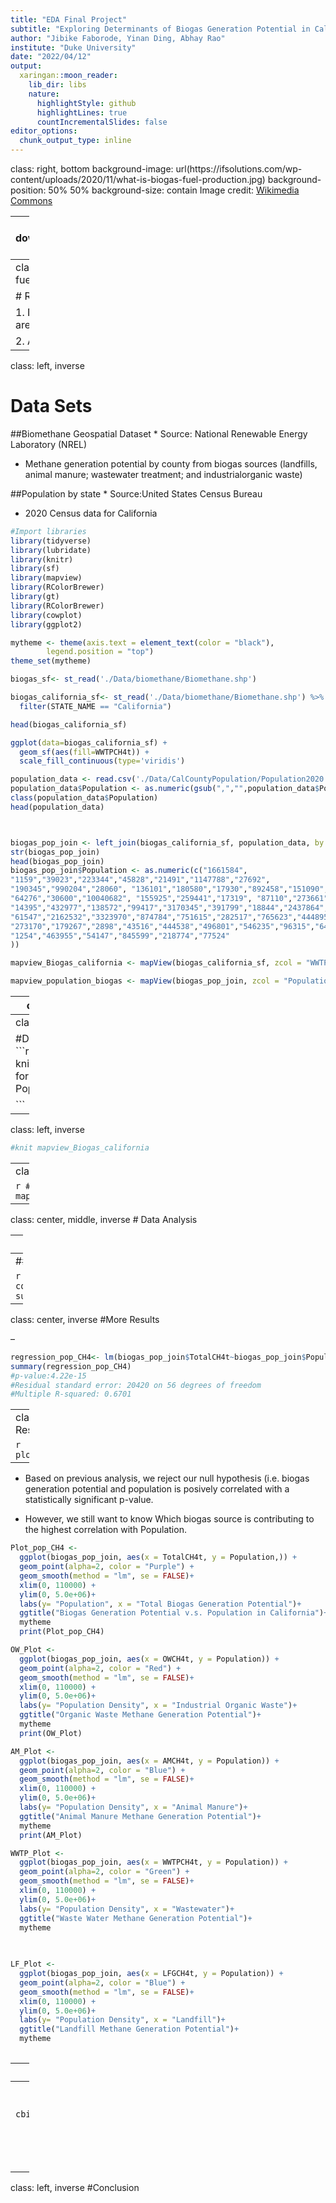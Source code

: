 ```yaml
---
title: "EDA Final Project"
subtitle: "Exploring Determinants of Biogas Generation Potential in California and North Carolina"
author: "Jibike Faborode, Yinan Ding, Abhay Rao"
institute: "Duke University"
date: "2022/04/12"
output:
  xaringan::moon_reader:
    lib_dir: libs
    nature:
      highlightStyle: github
      highlightLines: true
      countIncrementalSlides: false
editor_options: 
  chunk_output_type: inline
---
```


class: right, bottom
background-image: url(https://ifsolutions.com/wp-content/uploads/2020/11/what-is-biogas-fuel-production.jpg)
background-position: 50% 50%
background-size: contain
Image credit: [Wikimedia Commons](https://ifsolutions.com/wp-content/uploads/2020/11/what-is-biogas-fuel-production.jpg)


---
class: top left, inverse
background-image: url(https://images.all-free-download.com/images/graphiclarge/project_diagram_sign_flat_geometry_arrows_directional_sketch_6921116.jpg)
background-size: 200px 200px
background-position: 85% 35%

# Presentation Outline


* Research Question
* Data Set

* Data Wrangling

* Data Analysis

* Results of Analysis

* Conclusion

```r
options(htmltools.dir.version = FALSE)
```




---
class: top left, inverse
background-image: url(https://ifsolutions.com/wp-content/uploads/2020/11/what-is-biogas-fuel-production.jpg)
background-position: 50% 85%
background-size: 800px 350px

# Research Questions


1. Does biogas generation potential from wastewater plants have a correlation with the population of surrounding areas?

2. Are there other factors to consider as well?


---
class: left, inverse

# Data Sets

##Biomethane Geospatial Dataset
* Source: National Renewable Energy Laboratory (NREL)

* Methane generation potential by county from biogas sources (landfills, animal manure; wastewater treatment; and industrialorganic waste)


##Population by state
* Source:United States Census Bureau

* 2020 Census data for California 



```r
#Import libraries
library(tidyverse)
library(lubridate)
library(knitr)
library(sf)
library(mapview)
library(RColorBrewer)
library(gt)
library(RColorBrewer)
library(cowplot)
library(ggplot2)

mytheme <- theme(axis.text = element_text(color = "black"), 
        legend.position = "top")
theme_set(mytheme)

biogas_sf<- st_read('./Data/biomethane/Biomethane.shp')

biogas_california_sf<- st_read('./Data/biomethane/Biomethane.shp') %>%
  filter(STATE_NAME == "California")

head(biogas_california_sf)

ggplot(data=biogas_california_sf) +
  geom_sf(aes(fill=WWTPCH4t)) + 
  scale_fill_continuous(type='viridis')

population_data <- read.csv('./Data/CalCountyPopulation/Population2020.csv')
population_data$Population <- as.numeric(gsub(",","",population_data$Population))
class(population_data$Population)
head(population_data)



biogas_pop_join <- left_join(biogas_california_sf, population_data, by = c('NAME' = 'NAME'))
str(biogas_pop_join)
head(biogas_pop_join)
biogas_pop_join$Population <- as.numeric(c("1661584",
"1159","39023","223344","45828","21491","1147788","27692",
"190345","990204","28060", "136101","180580","17930","892458","151090",
"64276","30600","10040682", "155925","259441","17319", "87110","273661","8853",
"14395","432977","138572","99417","3170345","391799","18844","2437864","1537948",
"61547","2162532","3323970","874784","751615","282517","765623","444895","1924379",
"273170","179267","2898","43516","444538","496801","546235","96315","64176",
"1254","463955","54147","845599","218774","77524"
))

mapview_Biogas_california <- mapView(biogas_california_sf, zcol = "WWTPCH4t")

mapview_population_biogas <- mapView(biogas_pop_join, zcol = "Population")
```

---
class: center, middle, inverse

#Data Wrangling and Exploration


```r


knitr::kable(head(biogas_california_sf), format ="html", caption = "Table: Biogas Concentration in California in 2020")

```

---
class: center, middle, inverse

#Data Wrangling and Exploration
```r

knitr::kable(head(population_data), format ="html", caption = "Table: Population in California in 2020")

```
---
class: left, inverse

```r
#knit mapview_Biogas_california 


```

---
class: left, inverse

```r

#knit mapview_population_biogas 
```


---

class: center, middle, inverse
# Data Analysis

---
class: left, inverse
#Regression and Correlation Tests

* Null Hypothesis: There is no correlation between biogas generation potential and population density

* Alternative: There is correlation with population

--
##Initial Correlation Result

```r
Correlation_Test <- cor.test(biogas_pop_join$TotalCH4t,biogas_pop_join$Population)
summary(Correlation_Test)
#cor:0.819
```

---
class: center, inverse
#More Results 

--

```r
regression_pop_CH4<- lm(biogas_pop_join$TotalCH4t~biogas_pop_join$Population)
summary(regression_pop_CH4)
#p-value:4.22e-15
#Residual standard error: 20420 on 56 degrees of freedom
#Multiple R-squared: 0.6701
```

---
class: left, inverse
#More Results

```r
plot(regression_pop_CH4)
```

--

 * Based on previous analysis, we reject our null hypothesis (i.e. biogas generation potential and population is posively correlated with a statistically significant p-value. 

 * However, we still want to know Which biogas source is contributing to the highest correlation with Population.



```r
Plot_pop_CH4 <- 
  ggplot(biogas_pop_join, aes(x = TotalCH4t, y = Population,)) +
  geom_point(alpha=2, color = "Purple") +
  geom_smooth(method = "lm", se = FALSE)+
  xlim(0, 110000) +
  ylim(0, 5.0e+06)+
  labs(y= "Population", x = "Total Biogas Generation Potential")+
  ggtitle("Biogas Generation Potential v.s. Population in California")+
  mytheme
  print(Plot_pop_CH4) 

```


```r
OW_Plot <- 
  ggplot(biogas_pop_join, aes(x = OWCH4t, y = Population)) +
  geom_point(alpha=2, color = "Red") +
  geom_smooth(method = "lm", se = FALSE)+
  xlim(0, 110000) +
  ylim(0, 5.0e+06)+
  labs(y= "Population Density", x = "Industrial Organic Waste")+
  ggtitle("Organic Waste Methane Generation Potential")+
  mytheme
  print(OW_Plot) 
```


```r
AM_Plot <- 
  ggplot(biogas_pop_join, aes(x = AMCH4t, y = Population)) +
  geom_point(alpha=2, color = "Blue") +
  geom_smooth(method = "lm", se = FALSE)+
  xlim(0, 110000) +
  ylim(0, 5.0e+06)+
  labs(y= "Population Density", x = "Animal Manure")+
  ggtitle("Animal Manure Methane Generation Potential")+
  mytheme
  print(AM_Plot)  
```


```r
WWTP_Plot <- 
  ggplot(biogas_pop_join, aes(x = WWTPCH4t, y = Population)) +
  geom_point(alpha=2, color = "Green") +
  geom_smooth(method = "lm", se = FALSE)+
  xlim(0, 110000) +
  ylim(0, 5.0e+06)+
  labs(y= "Population Density", x = "Wastewater")+
  ggtitle("Waste Water Methane Generation Potential")+
  mytheme
   
  

```


```r
  
LF_Plot <- 
  ggplot(biogas_pop_join, aes(x = LFGCH4t, y = Population)) +
  geom_point(alpha=2, color = "Blue") +
  geom_smooth(method = "lm", se = FALSE)+
  xlim(0, 110000) +
  ylim(0, 5.0e+06)+
  labs(y= "Population Density", x = "Landfill")+
  ggtitle("Landfill Methane Generation Potential")+
  mytheme
  

```

---
class: left, inverse
#Results of Data Analysis

```r
  Combinedplot <- plot_grid(
    OW_Plot,AM_Plot,WWTP_Plot,LF_Plot
  )
  print(Combinedplot)
  
```

---
class: left, inverse
#Results of Data Analysis

```r
  
Cal_population <- cbind(biogas_pop_join$Population,biogas_pop_join$Population, biogas_pop_join$Population, biogas_pop_join$Population)
Biogas_source <- cbind(biogas_pop_join$OWCH4t,biogas_pop_join$AMCH4t, biogas_pop_join$WWTPCH4t, biogas_pop_join$LFGCH4t)
matplot(Cal_population,Biogas_source, type='p')
```
---


class: left, inverse
#Conclusion



